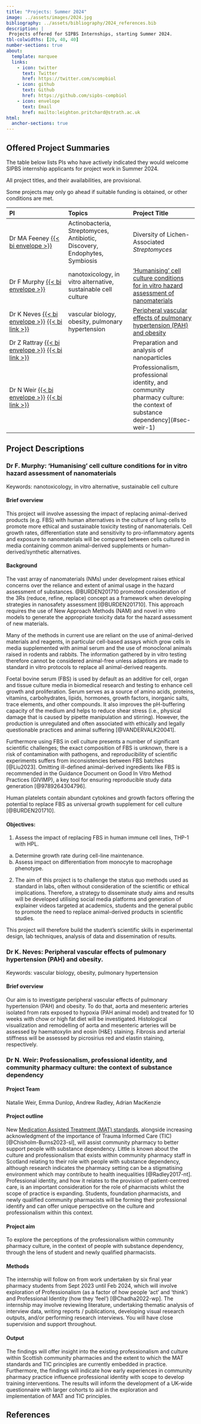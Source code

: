 ```yaml
---
title: "Projects: Summer 2024"
image: ../assets/images/2024.jpg
bibliography: ../assets/bibliography/2024_references.bib
description: |
 Projects offered for SIPBS Internships, starting Summer 2024.
tbl-colwidths: [20, 40, 40]
number-sections: true
about:
  template: marquee
  links:
    - icon: twitter
      text: Twitter
      href: https://twitter.com/scompbiol
    - icon: github
      text: Github
      href: https://github.com/sipbs-compbiol
    - icon: envelope
      text: Email
      href: mailto:leighton.pritchard@strath.ac.uk
html:
  anchor-sections: true
---
```


## Offered Project Summaries

The table below lists PIs who have actively indicated they would welcome SIPBS internship applicants for project work in Summer 2024.

::: callout-important
All project titles, and their availabilities, are provisional.
:::

::: callout-warning
Some projects may only go ahead if suitable funding is obtained, or other conditions are met.
:::

| PI                                                                                                                                   | Topics                                                         | Project Title                                                                                         |
|:----------------------|:------------------------|:------------------------|
| Dr MA Feeney [{{< bi envelope >}}](mailto:morgan.feeney@strath.ac.uk) | Actinobacteria, Streptomyces, Antibiotic, Discovery, Endophytes, Symbiosis | Diversity of Lichen-Associated _Streptomyces_ |
| Dr F Murphy [{{< bi envelope >}}](mailto:f.murphy@strath.ac.uk)                                                                             | nanotoxicology, in vitro alternative, sustainable cell culture | ['Humanising' cell culture conditions for in vitro hazard assessment of nanomaterials](#sec-murphy-1) |
| Dr K Neves [{{< bi envelope >}}](mailto:karla.neves@strath.ac.uk) [{{< bi link >}}](https://pureportal.strath.ac.uk/en/persons/karla-neves) | vascular biology, obesity, pulmonary hypertension              | [Peripheral vascular effects of pulmonary hypertension (PAH) and obesity](#sec-neves-1)               |
| Dr Z Rattray [{{< bi envelope >}}](mailto:zahra.rattray@strath.ac.uk) [{{< bi link >}}](https://www.strath.ac.uk/staff/rattrayzahradr/) | | Preparation and analysis of nanoparticles |
| Dr N Weir [{{< bi envelope >}}](mailto:natalie.m.weir@strath.ac.uk) [{{< bi link >}}](https://www.strath.ac.uk/staff/weirnataliems/) | | Professionalism, professional identity, and community pharmacy culture: the context of substance dependency](#sec-weir-1) |

## Project Descriptions

### Dr F. Murphy: 'Humanising' cell culture conditions for in vitro hazard assessment of nanomaterials {#sec-murphy-1}

Keywords: nanotoxicology, in vitro alternative, sustainable cell culture

#### Brief overview

This project will involve assessing the impact of replacing animal-derived products (e.g. FBS) with human alternatives in the culture of lung cells to promote more ethical and sustainable toxicity testing of nanomaterials. Cell growth rates, differentiation state and sensitivity to pro-inflammatory agents and exposure to nanomaterials will be compared between cells cultured in media containing common animal-derived supplements or human-derived/synthetic alternatives.

#### Background

The vast array of nanomaterials (NMs) under development raises ethical concerns over the reliance and extent of animal usage in the hazard assessment of substances. @BURDEN201710 promoted consideration of the 3Rs (reduce, refine, replace) concept as a framework when developing strategies in nanosafety assessment [@BURDEN201710]. This approach requires the use of New Approach Methods (NAM) and novel in vitro models to generate the appropriate toxicity data for the hazard assessment of new materials.

Many of the methods in current use are reliant on the use of animal-derived materials and reagents, in particular cell-based assays which grow cells in media supplemented with animal serum and the use of monoclonal animals raised in rodents and rabbits. The information gathered by in vitro testing therefore cannot be considered animal-free unless adaptions are made to standard in vitro protocols to replace all animal-derived reagents.

Foetal bovine serum (FBS) is used by default as an additive for cell, organ and tissue culture media in biomedical research and testing to enhance cell growth and proliferation. Serum serves as a source of amino acids, proteins, vitamins, carbohydrates, lipids, hormones, growth factors, inorganic salts, trace elements, and other compounds. It also improves the pH-buffering capacity of the medium and helps to reduce shear stress (i.e., physical damage that is caused by pipette manipulation and stirring). However, the production is unregulated and often associated with ethically and legally questionable practices and animal suffering [@VANDERVALK20041].

Furthermore using FBS in cell culture presents a number of significant scientific challenges; the exact composition of FBS is unknown, there is a risk of contamination with pathogens, and reproducibility of scientific experiments suffers from inconsistencies between FBS batches [@Liu2023]. Omitting ill-defined animal-derived ingredients like FBS is recommended in the Guidance Document on Good In Vitro Method Practices (GIVIMP), a key tool for ensuring reproducible study data generation [@9789264304796].

Human platelets contain abundant cytokines and growth factors offering the potential to replace FBS as universal growth supplement for cell culture [@BURDEN201710].

#### Objectives:

1.  Assess the impact of replacing FBS in human immune cell lines, THP-1 with HPL.

```{=html}
<!-- -->
```
a.  Determine growth rate during cell-line maintenance.
b.  Assess impact on differentiation from monocyte to macrophage phenotype.

```{=html}
<!-- -->
```
2.  The aim of this project is to challenge the status quo methods used as standard in labs, often without consideration of the scientific or ethical implications. Therefore, a strategy to disseminate study aims and results will be developed utilising social media platforms and generation of explainer videos targeted at academics, students and the general public to promote the need to replace animal-derived products in scientific studies.

This project will therefore build the student's scientific skills in experimental design, lab techniques, analysis of data and dissemination of results.

### Dr K. Neves: Peripheral vascular effects of pulmonary hypertension (PAH) and obesity. {#sec-neves-1}

Keywords: vascular biology, obesity, pulmonary hypertension

#### Brief overview

Our aim is to investigate peripheral vascular effects of pulmonary hypertension (PAH) and obesity. To do that, aorta and mesenteric arteries isolated from rats exposed to hypoxia (PAH animal model) and treated for 10 weeks with chow or high fat diet will be investigated. Histological visualization and remodelling of aorta and mesenteric arteries will be assessed by haematoxylin and eosin (H&E) staining. Fibrosis and arterial stiffness will be assessed by picrosirius red and elastin staining, respectively.

### Dr N. Weir: Professionalism, professional identity, and community pharmacy culture: the context of substance dependency {#sec-weir-1}

#### Project Team

Natalie Weir, Emma Dunlop, Andrew Radley, Adrian MacKenzie 

#### Project outline

New [Medication Assisted Treatment (MAT) standards](https://www.gov.scot/publications/medication-assisted-treatment-mat-standards-scotland-access-choice-support/), alongside increasing acknowledgment of the importance of Trauma Informed Care (TIC) [@Chisholm-Burns2023-sl], will assist community pharmacy to better support people with substance dependency. Little is known about the culture and professionalism that exists within community pharmacy staff in Scotland relating to their role with people with substance dependency, although research indicates the pharmacy setting can be a stigmatising environment which may contribute to health inequalities [@Radley2017-nt]. Professional identity, and how it relates to the provision of patient-centred care, is an important consideration for the role of pharmacists whilst the scope of practice is expanding. Students, foundation pharmacists, and newly qualified community pharmacists will be forming their professional identify and can offer unique perspective on the culture and professionalism within this context. 

#### Project aim

To explore the perceptions of the professionalism within community pharmacy culture, in the context of people with substance dependency, through the lens of student and newly qualified pharmacists. 

#### Methods

The internship will follow on from work undertaken by six final year pharmacy students from Sept 2023 until Feb 2024, which will involve exploration of Professionalism (as a factor of how people ‘act’ and ‘think’) and Professional Identity (how they ‘feel’) [@Chadha2022-wp]. The internship may involve reviewing literature, undertaking thematic analysis of interview data, writing reports / publications, developing visual research outputs, and/or performing research interviews. You will have close supervision and support throughout. 

#### Output

The findings will offer insight into the existing professionalism and culture within Scottish community pharmacies and the extent to which the MAT standards and TIC principles are currently embedded in practice. Furthermore, the findings will indicate how early experiences in community pharmacy practice influence professional identity with scope to develop training interventions. The results will inform the development of a UK-wide questionnaire with larger cohorts to aid in the exploration and implementation of MAT and TIC principles.


## References

::: {#refs}
:::
